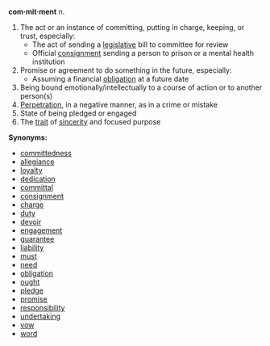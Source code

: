 '''com·mit·ment'''
n.

#The act or an instance of committing, putting in charge, keeping, or trust, especially:
#*The act of sending a [[legislative]] bill to committee for review
#*Official [[consignment]] sending a person to prison or a mental health institution
#Promise or agreement to do something in the future, especially:
#*Assuming a financial [[obligation]] at a future date
#Being bound emotionally/intellectually to a course of action or to another person(s)
#[[Perpetration]], in a negative manner, as in a crime or mistake
#State of being pledged or engaged
#The [[trait]] of [[sincerity]] and focused purpose


'''Synonyms:'''
*[[committedness]]
*[[allegiance]]
*[[loyalty]]
*[[dedication]]
*[[committal]]
*[[consignment]]
*[[charge]]
*[[duty]]
*[[devoir]]
*[[engagement]]
*[[guarantee]]
*[[liability]]
*[[must]]
*[[need]]
*[[obligation]]
*[[ought]]
*[[pledge]]
*[[promise]]
*[[responsibility]]
*[[undertaking]]
*[[vow]]
*[[word]]